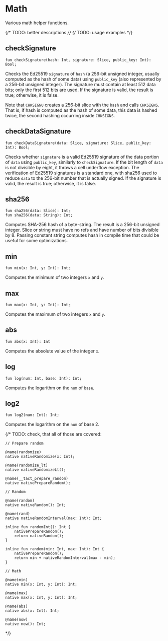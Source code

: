# Math

Various math helper functions.

{/* TODO: better descriptions */}
{/* TODO: usage examples */}

## checkSignature

```tact
fun checkSignature(hash: Int, signature: Slice, public_key: Int): Bool;
```

Checks the Ed25519 `signature` of `hash` (a 256-bit unsigned integer, usually computed as the hash of some data) using `public_key` (also represented by a 256-bit unsigned integer). The signature must contain at least 512 data bits; only the first 512 bits are used. If the signature is valid, the result is true; otherwise, it is false.

Note that `CHKSIGNU` creates a 256-bit slice with the `hash` and calls `CHKSIGNS`. That is, if hash is computed as the hash of some data, this data is hashed twice, the second hashing occurring inside `CHKSIGNS`.

## checkDataSignature

```tact
fun checkDataSignature(data: Slice, signature: Slice, public_key: Int): Bool;
```

Checks whether `signature` is a valid Ed25519 signature of the data portion of `data` using `public_key`, similarly to `checkSignature`. If the bit length of `data` is not divisible by eight, it throws a cell underflow exception. The verification of Ed25519 signatures is a standard one, with sha256 used to reduce `data` to the 256-bit number that is actually signed. If the signature is valid, the result is true; otherwise, it is false.

## sha256

```tact
fun sha256(data: Slice): Int;
fun sha256(data: String): Int;
```

Computes SHA-256 hash of a byte-string. The result is a 256-bit unsigned integer. Slice or string must have no refs and have number of bits divisible by 8. Passing constant string computes hash in compile time that could be useful for some optimizations.

## min

```tact
fun min(x: Int, y: Int): Int;
```

Computes the minimum of two integers `x` and `y`.

## max

```tact
fun max(x: Int, y: Int): Int;
```

Computes the maximum of two integers `x` and `y`.

## abs

```tact
fun abs(x: Int): Int
```

Computes the absolute value of the integer `x`.

## log

```tact
fun log(num: Int, base: Int): Int;
```

Computes the logarithm on the `num` of `base`.

## log2

```tact
fun log2(num: Int): Int;
```

Computes the logarithm on the `num` of base 2.

{/* TODO: check, that all of those are covered:

```tact
// Prepare random

@name(randomize)
native nativeRandomize(x: Int);

@name(randomize_lt)
native nativeRandomizeLt();

@name(__tact_prepare_random)
native nativePrepareRandom();

// Random

@name(random)
native nativeRandom(): Int;

@name(rand)
native nativeRandomInterval(max: Int): Int;

inline fun randomInt(): Int {
    nativePrepareRandom();
    return nativeRandom();
}

inline fun random(min: Int, max: Int): Int {
    nativePrepareRandom();
    return min + nativeRandomInterval(max - min);
}

// Math

@name(min)
native min(x: Int, y: Int): Int;

@name(max)
native max(x: Int, y: Int): Int;

@name(abs)
native abs(x: Int): Int;

@name(now)
native now(): Int;
```

*/}
